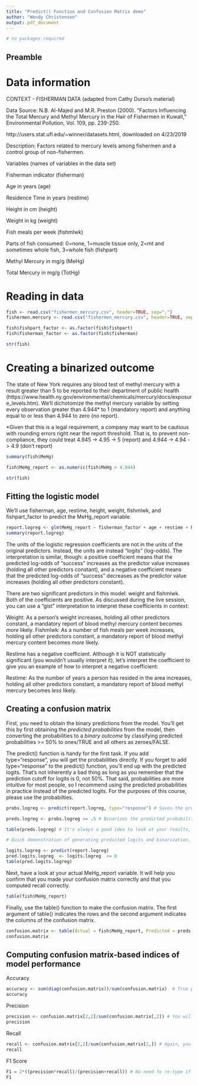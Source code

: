 ```yaml
---
title: "Predict() Function and Confusion Matrix demo"
author: "Wendy Christensen"
output: pdf_document
---
```


```r

# no packages required

```

## Preamble

# Data information

CONTEXT - FISHERMAN DATA (adapted from Cathy Durso's material)

Data Source: N.B. Al-Majed and M.R. Preston (2000). "Factors Influencing the Total
Mercury and Methyl Mercury in the Hair of Fishermen in Kuwait," 
Environmental Pollution, Vol. 109, pp. 239-250.

   http://users.stat.ufl.edu/~winner/datasets.html, downloaded on 4/23/2019

Description: Factors related to mercury levels among fishermen and a control
group of non-fishermen.

Variables (names of variables in the data set)

Fisherman indicator  (fisherman)

Age in years  (age)

Residence Time in years   (restime)

Height in cm    (height)

Weight in kg    (weight)

Fish meals per week    (fishmlwk)

Parts of fish consumed: 0=none, 1=muscle tissue only, 2=mt and sometimes
              whole fish, 3=whole fish  (fishpart)
              
Methyl Mercury in mg/g    (MeHg)

Total Mercury in mg/g     (TotHg)

# Reading in data

```r

fish <- read.csv("fishermen_mercury.csv", header=TRUE, sep=",")
fishermen.mercury <- read.csv("fishermen_mercury.csv", header=TRUE, sep=",")

fish$fishpart_factor <- as.factor(fish$fishpart)
fish$fisherman_factor <- as.factor(fish$fisherman)

str(fish)

```

# Creating a binarized outcome 

The state of New York requires any blood test of methyl mercury with a result greater than 5 to be reported to their department of public health (https://www.health.ny.gov/environmental/chemicals/mercury/docs/exposure_levels.htm). We'll dichotomize the methyl mercury variable by setting every observation greater than 4.944* to 1 (mandatory report) and anything equal to or less than 4.944 to zero (no report).

*Given that this is a legal requirement, a company may want to be cautious with rounding errors right near the report threshold. That is, to prevent non-compliance, they could treat 4.945 -> 4.95 -> 5 (report) and 4.944 -> 4.94 -> 4.9 (don't report)

```r

summary(fish$MeHg)

fish$MeHg_report <- as.numeric(fish$MeHg > 4.944)

str(fish)

```

## Fitting the logistic model

We'll use fisherman, age, restime, height, weight, fishmlwk, and fishpart_factor to predict the MeHg_report variable. 

```r

report.logreg <- glm(MeHg_report ~ fisherman_factor + age + restime + height + weight + fishmlwk + fishpart_factor, family="binomial", data=fish)
summary(report.logreg)

```

The units of the logistic regression coefficients are not in the units of the original predictors. Instead, the units are instead "logits" (log-odds). The interpretation is similar, though: a positive coefficient means that the predicted log-odds of "success" increases as the predictor value increases (holding all other predictors constant), and a negative coefficient means that the predicted log-odds of "success" decreases as the predictor value increases (holding all other predictors constant). 

There are two significant predictors in this model: weight and fishmlwk. Both of the coefficients are positive. As discussed during the live session, you can use a "gist" interpretation to interpret these coefficients in context:

Weight: As a person's weight increases, holding all other predictors constant, a mandatory report of blood methyl mercury content becomes *more* likely. 
Fishmlwk: As a number of fish meals per week increases, holding all other predictors constant, a mandatory report of blood methyl mercury content becomes *more* likely. 

Restime has a negative coefficient. Although it is NOT statistically significant (you wouldn't usually interpret it), let's interpret the coefficient to give you an example of how to interpret a negative coefficient:

Restime: As the number of years a person has resided in the area increases, holding all other predictors constant, a mandatory report of blood methyl mercury becomes *less* likely. 

## Creating a confusion matrix

First, you need to obtain the binary predictions from the model. You'll get this by first obtaining the *predicted probabilities* from the model, then converting the probabilities to a *binary outcome* by classifying predicted probabilities >= 50% to ones/TRUE and all others as zeroes/FALSE. 

The predict() function is handy for the first task. If you add type="response", you will get the probabilities directly. If you forget to add type="response" to the predict() function, you'll end up with the predicted logits. That's not inherently a bad thing as long as you remember that the prediction cutoff for logits is 0, not 50%. That said, probabilities are more intuitive for most people, so I recommend using the predicted probabilities in practice instead of the predicted logits. For the purposes of this course, please use the probabilties. 

```r

probs.logreg <- predict(report.logreg, type="response") # Saves the predicted probabilities generated by the model; no newdata argument is needed (but you would need it if you used train/validate/test)

preds.logreg <- probs.logreg >= .5 # Binarizes the predicted probabilities into binary predictions 

table(preds.logreg) # It's always a good idea to look at your results, and this helps you confirm that your precision computation is correct  

# Quick demonstration of generating predicted logits and binarization, but please use what's above this line for the purposes of this course. 

logits.logreg <- predict(report.logreg) 
pred.logits.logreg  <- logits.logreg  >= 0
table(pred.logits.logreg)

```

Next, have a look at your actual MeHg_report variable. It will help you confirm that you made your confusion matrix correctly and that you computed recall correctly. 

```r

table(fish$MeHg_report)

```

Finally, use the table() function to make the confusion matrix. The first argument of table() indicates the rows and the second argument indicates the columns of the confusion matrix.

```r

confusion.matrix <- table(Actual = fish$MeHg_report, Predicted = preds.logreg)
confusion.matrix

```

## Computing confusion matrix-based indices of model performance

Accuracy
```r

accuracy <- sum(diag(confusion.matrix))/sum(confusion.matrix)  # True positives and negatives will always be on the diagonal of the confusion matrix
accuracy 

```

Precision
```r

precision <- confusion.matrix[2,2]/sum(confusion.matrix[,2]) # You will need to check the orientation of your confusion matrix. In this matrix, the predicted positives - both true positives and false positives - are in the right column
precision

```

Recall
```r

recall <- confusion.matrix[2,2]/sum(confusion.matrix[2,]) # Again, you'll need to check the orientation of your confusion matrix. Here, the actual positives - both true positives and false negatives - are in the bottom row. 
recall

```

F1 Score 
```r

F1 = 2*((precision*recall)/(precision+recall)) # No need to re-type if you save precision and recall as objects
F1

```